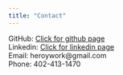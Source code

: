 ```yaml
---
title: "Contact"
---
```


GitHub:    [Click for github page](https://github.com/Landcruiser87)  
Linkedin:    [Click for linkedin page](https://www.linkedin.com/in/data-science-andy/)  
Email:    heroywork@gmail.com  
Phone:    402-413-1470

